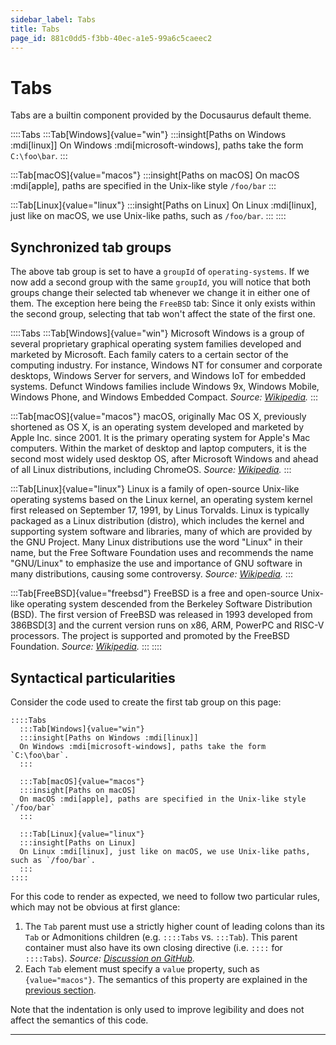 ```yaml
---
sidebar_label: Tabs
title: Tabs
page_id: 881c0dd5-f3bb-40ec-a1e5-99a6c5caeec2
---
```


# Tabs
Tabs are a builtin component provided by the Docusaurus default theme.

::::Tabs
  :::Tab[Windows]{value="win"}
  :::insight[Paths on Windows :mdi[linux]]
  On Windows :mdi[microsoft-windows], paths take the form `C:\foo\bar`.
  :::

  :::Tab[macOS]{value="macos"}
  :::insight[Paths on macOS]
  On macOS :mdi[apple], paths are specified in the Unix-like style `/foo/bar`
  :::

  :::Tab[Linux]{value="linux"}
  :::insight[Paths on Linux]
  On Linux :mdi[linux], just like on macOS, we use Unix-like paths, such as `/foo/bar`.
  :::
::::

## Synchronized tab groups
The above tab group is set to have a `groupId` of `operating-systems`. If we now add a second group with the same `groupId`, you will notice that both groups change their selected tab whenever we change it in either one of them. The  exception here being the `FreeBSD` tab: Since it only exists within the second group, selecting that tab won't affect the state of the first one.

::::Tabs
  :::Tab[Windows]{value="win"}
  Microsoft Windows is a group of several proprietary graphical operating system families developed and marketed by Microsoft. Each family caters to a certain sector of the computing industry. For instance, Windows NT for consumer and corporate desktops, Windows Server for servers, and Windows IoT for embedded systems. Defunct Windows families include Windows 9x, Windows Mobile, Windows Phone, and Windows Embedded Compact. _Source: [Wikipedia](https://en.wikipedia.org/wiki/Microsoft_Windows)._
  :::

  :::Tab[macOS]{value="macos"}
  macOS, originally Mac OS X, previously shortened as OS X, is an operating system developed and marketed by Apple Inc. since 2001. It is the primary operating system for Apple's Mac computers. Within the market of desktop and laptop computers, it is the second most widely used desktop OS, after Microsoft Windows and ahead of all Linux distributions, including ChromeOS. _Source: [Wikipedia](https://en.wikipedia.org/wiki/MacOS)._
  :::

  :::Tab[Linux]{value="linux"}
  Linux is a family of open-source Unix-like operating systems based on the Linux kernel, an operating system kernel first released on September 17, 1991, by Linus Torvalds. Linux is typically packaged as a Linux distribution (distro), which includes the kernel and supporting system software and libraries, many of which are provided by the GNU Project. Many Linux distributions use the word "Linux" in their name, but the Free Software Foundation uses and recommends the name "GNU/Linux" to emphasize the use and importance of GNU software in many distributions, causing some controversy. _Source: [Wikipedia](https://en.wikipedia.org/wiki/Linux)._
  :::

  :::Tab[FreeBSD]{value="freebsd"}
  FreeBSD is a free and open-source Unix-like operating system descended from the Berkeley Software Distribution (BSD). The first version of FreeBSD was released in 1993 developed from 386BSD[3] and the current version runs on x86, ARM, PowerPC and RISC-V processors. The project is supported and promoted by the FreeBSD Foundation. _Source: [Wikipedia](https://en.wikipedia.org/wiki/FreeBSD)._
  :::
::::

## Syntactical particularities
Consider the code used to create the first tab group on this page:

```mdx
::::Tabs
  :::Tab[Windows]{value="win"}
  :::insight[Paths on Windows :mdi[linux]]
  On Windows :mdi[microsoft-windows], paths take the form `C:\foo\bar`.
  :::

  :::Tab[macOS]{value="macos"}
  :::insight[Paths on macOS]
  On macOS :mdi[apple], paths are specified in the Unix-like style `/foo/bar`
  :::

  :::Tab[Linux]{value="linux"}
  :::insight[Paths on Linux]
  On Linux :mdi[linux], just like on macOS, we use Unix-like paths, such as `/foo/bar`.
  :::
::::
```

For this code to render as expected, we need to follow two particular rules, which may not be obvious at first glance:
1. The `Tab` parent must use a strictly higher count of leading colons than its `Tab` or Admonitions children (e.g. `::::Tabs` vs. `:::Tab`). This parent container must also have its own closing directive (i.e. `::::` for `::::Tabs`). _Source: [Discussion on GitHub](https://github.com/micromark/micromark-extension-directive/issues/8#issuecomment-965878986)._
2. Each `Tab` element must specify a `value` property, such as `{value="macos"}`. The semantics of this property are explained in the [previous section](#synchronized-tab-groups).

Note that the indentation is only used to improve legibility and does not affect the semantics of this code.

---
